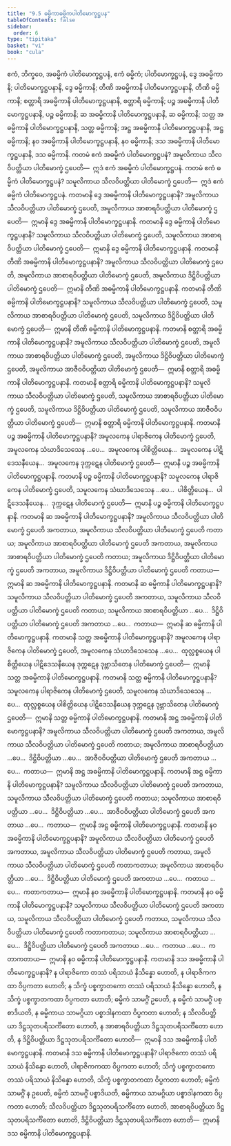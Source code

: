 ```yaml
---
title: "9.5 ဓမ္မိကာဓမ္မိကပါတိမောက္ခဋ္ဌပန"
tableOfContents: false
sidebar:
  order: 6
type: "tipitaka"
basket: "vi"
book: "cula"
---
```



<DynamicBreadcrumb />

<Division number="387" book="cula">

<Paragraph number="1883" book="cula">
ဧကံ, ဘိက္ခဝေ, အဓမ္မိကံ ပါတိမောက္ခဋ္ဌပနံ, ဧကံ ဓမ္မိကံ; ပါတိမောက္ခဋ္ဌပနံ, ဒွေ အဓမ္မိကာနိ; ပါတိမောက္ခဋ္ဌပနာနိ, ဒွေ ဓမ္မိကာနိ; တီဏိ အဓမ္မိကာနိ ပါတိမောက္ခဋ္ဌပနာနိ, တီဏိ ဓမ္မိကာနိ; စတ္တာရိ အဓမ္မိကာနိ ပါတိမောက္ခဋ္ဌပနာနိ, စတ္တာရိ ဓမ္မိကာနိ; ပဉ္စ အဓမ္မိကာနိ ပါတိမောက္ခဋ္ဌပနာနိ, ပဉ္စ ဓမ္မိကာနိ; ဆ အဓမ္မိကာနိ ပါတိမောက္ခဋ္ဌပနာနိ, ဆ ဓမ္မိကာနိ; သတ္တ အဓမ္မိကာနိ ပါတိမောက္ခဋ္ဌပနာနိ, သတ္တ ဓမ္မိကာနိ; အဋ္ဌ အဓမ္မိကာနိ ပါတိမောက္ခဋ္ဌပနာနိ, အဋ္ဌ ဓမ္မိကာနိ; နဝ အဓမ္မိကာနိ ပါတိမောက္ခဋ္ဌပနာနိ, နဝ ဓမ္မိကာနိ; ဒသ အဓမ္မိကာနိ ပါတိမောက္ခဋ္ဌပနာနိ, ဒသ ဓမ္မိကာနိ.
</Paragraph>

<Paragraph number="1884" book="cula">
ကတမံ ဧကံ အဓမ္မိကံ ပါတိမောက္ခဋ္ဌပနံ? အမူလိကာယ သီလဝိပတ္တိယာ ပါတိမောက္ခံ ဌပေတိ—  ဣဒံ ဧကံ အဓမ္မိကံ ပါတိမောက္ခဋ္ဌပနံ. ကတမံ ဧကံ ဓမ္မိကံ ပါတိမောက္ခဋ္ဌပနံ? သမူလိကာယ သီလဝိပတ္တိယာ ပါတိမောက္ခံ ဌပေတိ—  ဣဒံ ဧကံ ဓမ္မိကံ ပါတိမောက္ခဋ္ဌပနံ.
</Paragraph>

<Paragraph number="1885" book="cula">
ကတမာနိ ဒွေ အဓမ္မိကာနိ ပါတိမောက္ခဋ္ဌပနာနိ? အမူလိကာယ သီလဝိပတ္တိယာ ပါတိမောက္ခံ ဌပေတိ, အမူလိကာယ အာစာရဝိပတ္တိယာ ပါတိမောက္ခံ ဌပေတိ—  ဣမာနိ ဒွေ အဓမ္မိကာနိ ပါတိမောက္ခဋ္ဌပနာနိ. ကတမာနိ ဒွေ ဓမ္မိကာနိ ပါတိမောက္ခဋ္ဌပနာနိ? သမူလိကာယ သီလဝိပတ္တိယာ ပါတိမောက္ခံ ဌပေတိ, သမူလိကာယ အာစာရဝိပတ္တိယာ ပါတိမောက္ခံ ဌပေတိ—  ဣမာနိ ဒွေ ဓမ္မိကာနိ ပါတိမောက္ခဋ္ဌပနာနိ.
</Paragraph>

<Paragraph number="1886" book="cula">
ကတမာနိ တီဏိ အဓမ္မိကာနိ ပါတိမောက္ခဋ္ဌပနာနိ? အမူလိကာယ သီလဝိပတ္တိယာ ပါတိမောက္ခံ ဌပေတိ, အမူလိကာယ အာစာရဝိပတ္တိယာ ပါတိမောက္ခံ ဌပေတိ, အမူလိကာယ ဒိဋ္ဌိဝိပတ္တိယာ ပါတိမောက္ခံ ဌပေတိ—  ဣမာနိ တီဏိ အဓမ္မိကာနိ ပါတိမောက္ခဋ္ဌပနာနိ. ကတမာနိ တီဏိ ဓမ္မိကာနိ ပါတိမောက္ခဋ္ဌပနာနိ? သမူလိကာယ သီလဝိပတ္တိယာ ပါတိမောက္ခံ ဌပေတိ, သမူလိကာယ အာစာရဝိပတ္တိယာ ပါတိမောက္ခံ ဌပေတိ, သမူလိကာယ ဒိဋ္ဌိဝိပတ္တိယာ ပါတိမောက္ခံ ဌပေတိ—  ဣမာနိ တီဏိ ဓမ္မိကာနိ ပါတိမောက္ခဋ္ဌပနာနိ.
</Paragraph>

<Paragraph number="1887" book="cula">
ကတမာနိ စတ္တာရိ အဓမ္မိကာနိ ပါတိမောက္ခဋ္ဌပနာနိ? အမူလိကာယ သီလဝိပတ္တိယာ ပါတိမောက္ခံ ဌပေတိ, အမူလိကာယ အာစာရဝိပတ္တိယာ ပါတိမောက္ခံ ဌပေတိ, အမူလိကာယ ဒိဋ္ဌိဝိပတ္တိယာ ပါတိမောက္ခံ ဌပေတိ, အမူလိကာယ အာဇီဝဝိပတ္တိယာ ပါတိမောက္ခံ ဌပေတိ—  ဣမာနိ စတ္တာရိ အဓမ္မိကာနိ ပါတိမောက္ခဋ္ဌပနာနိ. ကတမာနိ စတ္တာရိ ဓမ္မိကာနိ ပါတိမောက္ခဋ္ဌပနာနိ? သမူလိကာယ သီလဝိပတ္တိယာ ပါတိမောက္ခံ ဌပေတိ, သမူလိကာယ အာစာရဝိပတ္တိယာ ပါတိမောက္ခံ ဌပေတိ, သမူလိကာယ ဒိဋ္ဌိဝိပတ္တိယာ ပါတိမောက္ခံ ဌပေတိ, သမူလိကာယ အာဇီဝဝိပတ္တိယာ ပါတိမောက္ခံ ဌပေတိ—  ဣမာနိ စတ္တာရိ ဓမ္မိကာနိ ပါတိမောက္ခဋ္ဌပနာနိ.
</Paragraph>

<Paragraph number="1888" book="cula">
ကတမာနိ ပဉ္စ အဓမ္မိကာနိ ပါတိမောက္ခဋ္ဌပနာနိ? အမူလကေန ပါရာဇိကေန ပါတိမောက္ခံ ဌပေတိ, အမူလကေန သံဃာဒိသေသေန …ပေ…  အမူလကေန ပါစိတ္တိယေန…  အမူလကေန ပါဋိဒေသနီယေန…  အမူလကေန ဒုက္ကဋေန ပါတိမောက္ခံ ဌပေတိ—  ဣမာနိ ပဉ္စ အဓမ္မိကာနိ ပါတိမောက္ခဋ္ဌပနာနိ. ကတမာနိ ပဉ္စ ဓမ္မိကာနိ ပါတိမောက္ခဋ္ဌပနာနိ? သမူလကေန ပါရာဇိကေန ပါတိမောက္ခံ ဌပေတိ, သမူလကေန သံဃာဒိသေသေန …ပေ…  ပါစိတ္တိယေန…  ပါဋိဒေသနီယေန…  ဒုက္ကဋေန ပါတိမောက္ခံ ဌပေတိ—  ဣမာနိ ပဉ္စ ဓမ္မိကာနိ ပါတိမောက္ခဋ္ဌပနာနိ.
</Paragraph>

<Paragraph number="1889" book="cula">
ကတမာနိ ဆ အဓမ္မိကာနိ ပါတိမောက္ခဋ္ဌပနာနိ? အမူလိကာယ သီလဝိပတ္တိယာ ပါတိမောက္ခံ ဌပေတိ အကတာယ, အမူလိကာယ သီလဝိပတ္တိယာ ပါတိမောက္ခံ ဌပေတိ ကတာယ; အမူလိကာယ အာစာရဝိပတ္တိယာ ပါတိမောက္ခံ ဌပေတိ အကတာယ, အမူလိကာယ အာစာရဝိပတ္တိယာ ပါတိမောက္ခံ ဌပေတိ ကတာယ; အမူလိကာယ ဒိဋ္ဌိဝိပတ္တိယာ ပါတိမောက္ခံ ဌပေတိ အကတာယ, အမူလိကာယ ဒိဋ္ဌိဝိပတ္တိယာ ပါတိမောက္ခံ ဌပေတိ ကတာယ—  ဣမာနိ ဆ အဓမ္မိကာနိ ပါတိမောက္ခဋ္ဌပနာနိ. ကတမာနိ ဆ ဓမ္မိကာနိ ပါတိမောက္ခဋ္ဌပနာနိ? သမူလိကာယ သီလဝိပတ္တိယာ ပါတိမောက္ခံ ဌပေတိ အကတာယ, သမူလိကာယ သီလဝိပတ္တိယာ ပါတိမောက္ခံ ဌပေတိ ကတာယ; သမူလိကာယ အာစာရဝိပတ္တိယာ …ပေ…  ဒိဋ္ဌိဝိပတ္တိယာ ပါတိမောက္ခံ ဌပေတိ အကတာယ …ပေ…  ကတာယ—  ဣမာနိ ဆ ဓမ္မိကာနိ ပါတိမောက္ခဋ္ဌပနာနိ.
</Paragraph>

<Paragraph number="1890" book="cula">
ကတမာနိ သတ္တ အဓမ္မိကာနိ ပါတိမောက္ခဋ္ဌပနာနိ? အမူလကေန ပါရာဇိကေန ပါတိမောက္ခံ ဌပေတိ, အမူလကေန သံဃာဒိသေသေန …ပေ…  ထုလ္လစ္စယေန ပါစိတ္တိယေန ပါဋိဒေသနီယေန ဒုက္ကဋေန ဒုဗ္ဘာသိတေန ပါတိမောက္ခံ ဌပေတိ—  ဣမာနိ သတ္တ အဓမ္မိကာနိ ပါတိမောက္ခဋ္ဌပနာနိ. ကတမာနိ သတ္တ ဓမ္မိကာနိ ပါတိမောက္ခဋ္ဌပနာနိ? သမူလကေန ပါရာဇိကေန ပါတိမောက္ခံ ဌပေတိ, သမူလကေန သံဃာဒိသေသေန …ပေ…  ထုလ္လစ္စယေန ပါစိတ္တိယေန ပါဋိဒေသနီယေန ဒုက္ကဋေန ဒုဗ္ဘာသိတေန ပါတိမောက္ခံ ဌပေတိ—  ဣမာနိ သတ္တ ဓမ္မိကာနိ ပါတိမောက္ခဋ္ဌပနာနိ.
</Paragraph>

<Paragraph number="1891" book="cula">
ကတမာနိ အဋ္ဌ အဓမ္မိကာနိ ပါတိမောက္ခဋ္ဌပနာနိ? အမူလိကာယ သီလဝိပတ္တိယာ ပါတိမောက္ခံ ဌပေတိ အကတာယ, အမူလိကာယ သီလဝိပတ္တိယာ ပါတိမောက္ခံ ဌပေတိ ကတာယ; အမူလိကာယ အာစာရဝိပတ္တိယာ …ပေ…  ဒိဋ္ဌိဝိပတ္တိယာ …ပေ…  အာဇီဝဝိပတ္တိယာ ပါတိမောက္ခံ ဌပေတိ အကတာယ …ပေ…  ကတာယ—  ဣမာနိ အဋ္ဌ အဓမ္မိကာနိ ပါတိမောက္ခဋ္ဌပနာနိ. ကတမာနိ အဋ္ဌ ဓမ္မိကာနိ ပါတိမောက္ခဋ္ဌပနာနိ? သမူလိကာယ သီလဝိပတ္တိယာ ပါတိမောက္ခံ ဌပေတိ အကတာယ, သမူလိကာယ သီလဝိပတ္တိယာ ပါတိမောက္ခံ ဌပေတိ ကတာယ; သမူလိကာယ အာစာရဝိပတ္တိယာ …ပေ…  ဒိဋ္ဌိဝိပတ္တိယာ …ပေ…  အာဇီဝဝိပတ္တိယာ ပါတိမောက္ခံ ဌပေတိ အကတာယ …ပေ…  ကတာယ—  ဣမာနိ အဋ္ဌ ဓမ္မိကာနိ ပါတိမောက္ခဋ္ဌပနာနိ.
</Paragraph>

<Paragraph number="1892" book="cula">
ကတမာနိ နဝ အဓမ္မိကာနိ ပါတိမောက္ခဋ္ဌပနာနိ? အမူလိကာယ သီလဝိပတ္တိယာ ပါတိမောက္ခံ ဌပေတိ အကတာယ, အမူလိကာယ သီလဝိပတ္တိယာ ပါတိမောက္ခံ ဌပေတိ ကတာယ, အမူလိကာယ သီလဝိပတ္တိယာ ပါတိမောက္ခံ ဌပေတိ ကတာကတာယ; အမူလိကာယ အာစာရဝိပတ္တိယာ …ပေ…  ဒိဋ္ဌိဝိပတ္တိယာ ပါတိမောက္ခံ ဌပေတိ အကတာယ …ပေ…  ကတာယ …ပေ…  ကတာကတာယ—  ဣမာနိ နဝ အဓမ္မိကာနိ ပါတိမောက္ခဋ္ဌပနာနိ. ကတမာနိ နဝ ဓမ္မိကာနိ ပါတိမောက္ခဋ္ဌပနာနိ? သမူလိကာယ သီလဝိပတ္တိယာ ပါတိမောက္ခံ ဌပေတိ အကတာယ, သမူလိကာယ သီလဝိပတ္တိယာ ပါတိမောက္ခံ ဌပေတိ ကတာယ, သမူလိကာယ သီလဝိပတ္တိယာ ပါတိမောက္ခံ ဌပေတိ ကတာကတာယ; သမူလိကာယ အာစာရဝိပတ္တိယာ …ပေ…  ဒိဋ္ဌိဝိပတ္တိယာ ပါတိမောက္ခံ ဌပေတိ အကတာယ …ပေ…  ကတာယ …ပေ…  ကတာကတာယ—  ဣမာနိ နဝ ဓမ္မိကာနိ ပါတိမောက္ခဋ္ဌပနာနိ.
</Paragraph>

<Paragraph number="1893" book="cula">
ကတမာနိ ဒသ အဓမ္မိကာနိ ပါတိမောက္ခဋ္ဌပနာနိ? န ပါရာဇိကော တဿံ ပရိသာယံ နိသိန္နော ဟောတိ, န ပါရာဇိကကထာ ဝိပ္ပကတာ ဟောတိ; န သိက္ခံ ပစ္စက္ခာတကော တဿံ ပရိသာယံ နိသိန္နော ဟောတိ, န သိက္ခံ ပစ္စက္ခာတကထာ ဝိပ္ပကတာ ဟောတိ; ဓမ္မိကံ သာမဂ္ဂိံ ဥပေတိ, န ဓမ္မိကံ သာမဂ္ဂိံ ပစ္စာဒိယတိ, န ဓမ္မိကာယ သာမဂ္ဂိယာ ပစ္စာဒါနကထာ ဝိပ္ပကတာ ဟောတိ; န သီလဝိပတ္တိယာ ဒိဋ္ဌသုတပရိသင်္ကိတော ဟောတိ, န အာစာရဝိပတ္တိယာ ဒိဋ္ဌသုတပရိသင်္ကိတော ဟောတိ, န ဒိဋ္ဌိဝိပတ္တိယာ ဒိဋ္ဌသုတပရိသင်္ကိတော ဟောတိ—  ဣမာနိ ဒသ အဓမ္မိကာနိ ပါတိမောက္ခဋ္ဌပနာနိ. ကတမာနိ ဒသ ဓမ္မိကာနိ ပါတိမောက္ခဋ္ဌပနာနိ? ပါရာဇိကော တဿံ ပရိသာယံ နိသိန္နော ဟောတိ, ပါရာဇိကကထာ ဝိပ္ပကတာ ဟောတိ; သိက္ခံ ပစ္စက္ခာတကော တဿံ ပရိသာယံ နိသိန္နော ဟောတိ, သိက္ခံ ပစ္စက္ခာတကထာ ဝိပ္ပကတာ ဟောတိ; ဓမ္မိကံ သာမဂ္ဂိံ န ဥပေတိ, ဓမ္မိကံ သာမဂ္ဂိံ ပစ္စာဒိယတိ, ဓမ္မိကာယ သာမဂ္ဂိယာ ပစ္စာဒါနကထာ ဝိပ္ပကတာ ဟောတိ; သီလဝိပတ္တိယာ ဒိဋ္ဌသုတပရိသင်္ကိတော ဟောတိ, အာစာရဝိပတ္တိယာ ဒိဋ္ဌသုတပရိသင်္ကိတော ဟောတိ, ဒိဋ္ဌိဝိပတ္တိယာ ဒိဋ္ဌသုတပရိသင်္ကိတော ဟောတိ—  ဣမာနိ ဒသ ဓမ္မိကာနိ ပါတိမောက္ခဋ္ဌပနာနိ.
</Paragraph>
</Division>